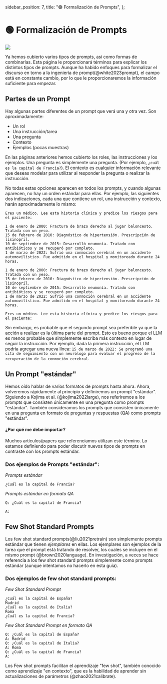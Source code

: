   sidebar_position: 7,
  title: "🟢 Formalización de Prompts",
};

# 🟢 Formalización de Prompts

<div style={{ textAlign: "center" }}>
  <Image
    src={"/docs/assets/basics/formal_prompt.svg"}
    width={564}
    height={1054}
    style={{
      width: "800px",
      height: "300px",
      verticalAlign: "top",
      margin: "auto",
    }}
  />
</div>

Ya hemos cubierto varios tipos de prompts, así como formas de combinarlas. Esta página le proporcionará términos para explicar los distintos tipos de prompts. Aunque ha habido enfoques para formalizar el discurso en torno a la ingeniería de prompt(@white2023prompt), el campo está en constante cambio, por lo que le proporcionaremos la información suficiente para empezar.

## Partes de un Prompt

Hay algunas partes diferentes de un prompt que verá una y otra vez. Son aproximadamente:

- Un rol
- Una instrucción/tarea
- Una pregunta
- Contexto
- Ejemplos (pocas muestras)

En las páginas anteriores hemos cubierto los roles, las instrucciones y los ejemplos. Una pregunta es simplemente una pregunta. (Por ejemplo, `¿cuál es la capital de Francia?`). El contexto es cualquier información relevante que deseas modelar para utilizar al responder la pregunta o realizar la instrucción.

No todas estas opciones aparecen en todos los prompts, y cuando algunas aparecen, no hay un orden estándar para ellas. Por ejemplo, las siguientes dos indicaciones, cada una que contiene un rol, una instrucción y contexto, harán aproximadamente lo mismo:

```text
Eres un médico. Lee esta historia clínica y predice los riesgos para el paciente:

1 de enero de 2000: Fractura de brazo derecho al jugar baloncesto. Tratada con un yeso.
15 de febrero de 2010: Diagnóstico de hipertensión. Prescripción de lisinopril.
10 de septiembre de 2015: Desarrolló neumonía. Tratado con antibióticos y se recuperó por completo.
1 de marzo de 2022: Sufrió una conmoción cerebral en un accidente automovilístico. Fue admitido en el hospital y monitoreado durante 24 horas.
```

```text
1 de enero de 2000: Fractura de brazo derecho al jugar baloncesto. Tratada con un yeso.
15 de febrero de 2010: Diagnóstico de hipertensión. Prescripción de lisinopril.
10 de septiembre de 2015: Desarrolló neumonía. Tratado con antibióticos y se recuperó por completo.
1 de marzo de 2022: Sufrió una conmoción cerebral en un accidente automovilístico. Fue admitido en el hospital y monitoreado durante 24 horas.

Eres un médico. Lee esta historia clínica y predice los riesgos para el paciente:
```

Sin embargo, es probable que el segundo prompt sea preferible ya que la acción a realizar es la última parte del prompt. Esto es bueno porque el LLM es menos probable que simplemente escriba más contexto en lugar de seguir la instrucción. Por ejemplo, dada la primera instrucción, el LLM podría agregar una nueva línea: `15 de marzo de 2022: Se programó una cita de seguimiento con un neurólogo para evaluar el progreso de la recuperación de la conmoción cerebral`.

## Un Prompt "estándar"

Hemos oído hablar de varios formatos de prompts hasta ahora. Ahora, volveremos rápidamente al principio y definiremos un prompt "estándar". Siguiendo a Kojima et al. (@kojima2022large), nos referiremos a los prompts que consisten únicamente en una pregunta como prompts "estándar". También consideramos los prompts que consisten únicamente en una pregunta en formato de preguntas y respuestas (QA) como prompts "estándar".

#### ¿Por qué me debe importar?

Muchos artículos/papers que referenciamos utilizan este término. Lo estamos definiendo para poder discutir nuevos tipos de prompts en contraste con los prompts estándar.

### Dos ejemplos de Prompts "estándar":

_Prompts estándar_

```
¿Cuál es la capital de Francia?
```

_Prompts estándar en formato QA_

```
Q: ¿Cuál es la capital de Francia?

A:
```

## Few Shot Standard Prompts

Los few shot standard prompts(@liu2021pretrain) son simplemente prompts estándar que tienen _ejemplares_ en ellas. Los ejemplares son ejemplos de la tarea que el prompt está tratando de resolver, los cuales se incluyen en el mismo prompt (@brown2020language). En investigación, a veces se hace referencia a los few shot standard prompts simplemente como prompts estándar (aunque intentamos no hacerlo en esta guía).

### Dos ejemplos de few shot standard prompts:

_Few Shot Standard Prompt_

```
¿Cuál es la capital de España?
Madrid
¿Cuál es la capital de Italia?
Roma
¿Cuál es la capital de Francia?
```

_Few Shot Standard Prompt en formato QA_

```
Q: ¿Cuál es la capital de España?
A: Madrid
Q: ¿Cuál es la capital de Italia?
A: Roma
Q: ¿Cuál es la capital de Francia?
A:
```

Los Few shot prompts facilitan el aprendizaje "few shot", también conocido como aprendizaje "en contexto", que es la habilidad de aprender sin actualizaciones de parámetros (@zhao2021calibrate).
